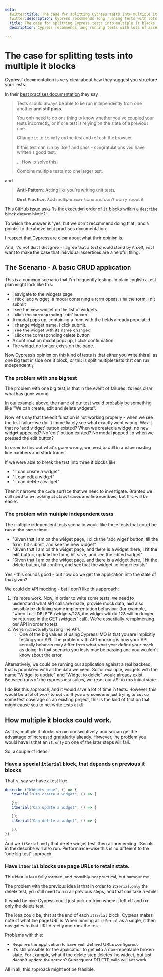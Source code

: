 ```yaml
---
meta:
  twitter:title: The case for splitting Cypress tests into multiple it blocks
  twitter:description: Cypress recommends long running tests with lots of assertions. I argue that it would be helpful if we had granular visiblity of the parts of the test.
  title: The case for splitting Cypress tests into multiple it blocks
  description: Cypress recommends long running tests with lots of assertions. I argue that it would be helpful if we had granular visiblity of the parts of the test.

---
```



# The case for splitting tests into multiple it blocks

Cypress' documentation is very clear about how they suggest you structure your tests. 

In their [best practises documentation](https://docs.cypress.io/guides/references/best-practices#Having-tests-rely-on-the-state-of-previous-tests) they say: 

>Tests should always be able to be run independently from one another **and still pass**. 
>
>You only need to do one thing to know whether you've coupled your tests incorrectly, or if one test is relying on the state of a previous one.
>
>Change `it` to `it.only` on the test and refresh the browser.
>
>If this test can run by itself and pass - congratulations you have written a good test.
>
>... How to solve this: 
>
>Combine multiple tests into one larger test. 

and

> **Anti-Pattern**: Acting like you're writing unit tests.
> 
> **Best Practice**: Add multiple assertions and don't worry about it


This [GitHub issue](https://github.com/cypress-io/cypress/issues/2901) asks 'Is the execution order of `it` blocks within a `describe` block deterministic?'. 

To which the answer is 'yes, but we don't recommend doing that', and a pointer to the above best practises documentation. 

I respect that Cypress are clear about what their opinion is. 

And, it's not that I disagree - I agree that a test should stand by it self, but I want to make the case that individual assertions are a helpful thing. 

## The Scenario  - A basic CRUD application

This is a common scenario that I'm frequently testing. In plain english a test plan might look like this: 

- I navigate to the widgets page 
- I click 'add widget', a modal containing a form opens, I fill the form, I hit submit 
- I see the new widget on the list of widgets. 
- I click the corresponding 'edit' button
- A modal pops up, containing a form with the fields already populated
- I change widget name, I click submit. 
- I see the widget with its name changed
- I click the corresponding delete button
- A confirmation modal pops up, I click confirmation
- The widget no longer exists on the page. 

Now Cypress's opinion on this kind of tests is that either you write this all as one big test in side one it block, _or_ this is split multiple tests that can run independently. 

### The problem with one big test

The problem with one big test, is that in the event of failures it's less clear what has gone wrong. 

In our example above, the name of our test would probably be something like "We can create, edit and delete widgets". 

Now let's say that the edit function is not working properly - when we see the test failure we don't immediately see what exactly went wrong. Was it that no 'add widget' button existed? When we created a widget, no new widget appeared? 
No 'edit' button existed? No modal popped up when we pressed the edit button? 

In order to find out what's gone wrong, we need to drill in and be reading line numbers and stack traces. 

If we were able to break the test into three it blocks like: 

- "It can create a widget"
- "It can edit a widget"
- "It can delete a widget" 

Then it narrows the code surface that we need to investigate. Granted we still need to be looking at stack traces and line numbers, but this will be easier. 

### The problem with multiple independent tests 

The multiple independent tests scenario would like three tests that could be run at the same time: 

- "Given that I am on the widget page, I click the 'add wiget' button, fill the form, hit submit, and see the new widget"
- "Given that I am on the widget page, and there is a widget there, I hit the edit button, update the form, hit save, and see the edited widget"
- "Given that I am on the widget page, and there is a widget there, I hit the delete button, hit confirm, and see that the widget no longer exists"

Yes - this sounds good - but how do we get the application into the state of that given? 

We could do API mocking - but I don't like this approach: 

1. It's more work. Now, in order to write some tests, we need to understand what API calls are made, provide mock data, and also possibly be defining some implementation behaviour (for example, "when I call DELETE /widgets/123, the widget with id 123 will no longer be returned in the GET /widgets" call). We're essentially reimplmenting our API in order to test. 
2. We're not actually testing the API. 
   - One of the big values of using Cypress IMO is that you are implicitly testing your API. The problem with API mocking is how your API actually behaves may differ from what what your define your mock as doing. In that scenario you tests may be passing and you wouldn't know about the error. 

Alternatively, we could be running our application against a real backend, that is populated with all the data we need. So for example, widgets with the name "Widget to update" and "Widget to delete" would already exist. Between runs of the cypress test suites, we reset our API to this initial state.  

I do like this approach, and it would save a lot of time in tests. However, this would be a lot of work to set up. If you are someone just trying to set up some test coverage on an existing project, this is the kind of friction that might cause you to not write tests at all. 


## How multiple it blocks could work. 

As it is, multiple it blocks _do_ run consecutively, and so can get the advantage of increased granularity already. However, the problem you would have is that an `it.only` on one of the later steps will fail. 

So, a couple of ideas: 

### Have a special `itSerial` block, that depends on previous it blocks

That is, say we have a test like: 

```js
describe ("Widgets page", () => {
   itSerial("Can create a widget", () => {

   }); 
   itSerial("Can update a widget", () => {

   }); 
   itSerial("Can delete a widget", () => {

   }); 
})

```

And we `itSerial.only` that delete widget test, then all preceeding itSerials in the describe will also run. Performance-wise this is no different to the 'one big test' approach. 

### Have `itSerial` blocks use page URLs to retain state. 

This idea is less fully formed, and possibly not practical, but humour me. 

The problem with the previous idea is that in order to `itSerial.only` the delete test, you still need to run all previous steps, and that can take a while. 

It would be nice Cypress could just pick up from where it left off and run only the delete test. 

The idea could be, that at the end of each `itSerial` block, Cypress makes note of what the page URL is. When running an `itSerial` as a single, it then navigates to that URL directly and runs the test. 

Problems with this: 

- Requires the application to have well defined URLs configured. 
- It's still possible for the application to get into a non-repeatable broken state. For example, what if the delete step deletes the widget, but just doesn't update the screen? Subsequent DELETE calls will not work. 

All in all, this approach might not be feasible. 




